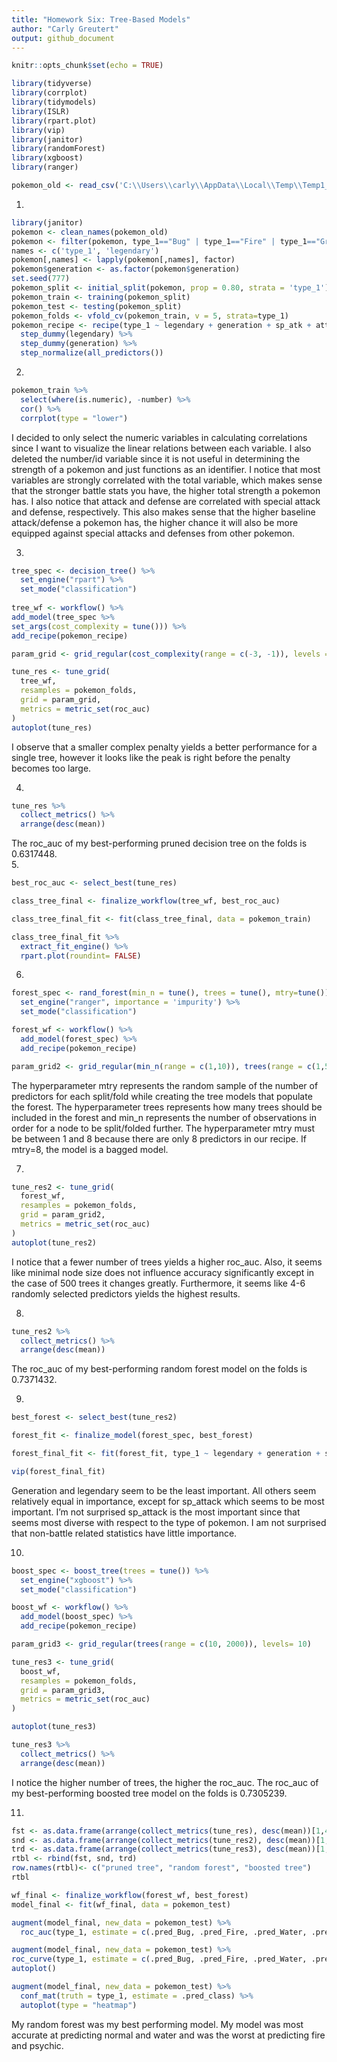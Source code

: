 ```yaml
---
title: "Homework Six: Tree-Based Models"
author: "Carly Greutert"
output: github_document
---
```


```r
knitr::opts_chunk$set(echo = TRUE)
```

```r
library(tidyverse)
library(corrplot)
library(tidymodels)
library(ISLR)
library(rpart.plot)
library(vip)
library(janitor)
library(randomForest)
library(xgboost)
library(ranger)
```

```r
pokemon_old <- read_csv('C:\\Users\\carly\\AppData\\Local\\Temp\\Temp1_homework-5.zip\\homework-5\\data\\Pokemon.csv')
```

1. 
```r
library(janitor)
pokemon <- clean_names(pokemon_old)
pokemon <- filter(pokemon, type_1=="Bug" | type_1=="Fire" | type_1=="Grass" | type_1=="Normal" | type_1=="Water" | type_1=="Psychic")
names <- c('type_1', 'legendary')
pokemon[,names] <- lapply(pokemon[,names], factor)
pokemon$generation <- as.factor(pokemon$generation)
set.seed(777)
pokemon_split <- initial_split(pokemon, prop = 0.80, strata = 'type_1')
pokemon_train <- training(pokemon_split)
pokemon_test <- testing(pokemon_split)
pokemon_folds <- vfold_cv(pokemon_train, v = 5, strata=type_1)
pokemon_recipe <- recipe(type_1 ~ legendary + generation + sp_atk + attack + speed + defense + hp + sp_def, pokemon_train) %>% 
  step_dummy(legendary) %>%
  step_dummy(generation) %>%
  step_normalize(all_predictors())
```

2.
```r
pokemon_train %>% 
  select(where(is.numeric), -number) %>%
  cor() %>% 
  corrplot(type = "lower")
```

I decided to only select the numeric variables in calculating correlations since I want to visualize the linear relations between each variable. I also deleted the number/id variable since it is not useful in determining the strength of a pokemon and just functions as an identifier. I notice that most variables are strongly correlated with the total variable, which makes sense that the stronger battle stats you have, the higher total strength a pokemon has. I also notice that attack and defense are correlated with special attack and defense, respectively. This also makes sense that the higher baseline attack/defense a pokemon has, the higher chance it will also be more equipped against special attacks and defenses from other pokemon. 

3.
```r
tree_spec <- decision_tree() %>%
  set_engine("rpart") %>%
  set_mode("classification")
  
tree_wf <- workflow() %>%
add_model(tree_spec %>% 
set_args(cost_complexity = tune())) %>%
add_recipe(pokemon_recipe)

param_grid <- grid_regular(cost_complexity(range = c(-3, -1)), levels = 10)

tune_res <- tune_grid(
  tree_wf, 
  resamples = pokemon_folds, 
  grid = param_grid, 
  metrics = metric_set(roc_auc)
)
autoplot(tune_res)
```

I observe that a smaller complex penalty yields a better performance for a single tree, however it looks like the peak is right before the penalty becomes too large.                           

4.
```r
tune_res %>% 
  collect_metrics() %>%
  arrange(desc(mean))
```
The roc_auc of my best-performing pruned decision tree on the folds is 0.6317448.               
5.
```r
best_roc_auc <- select_best(tune_res)

class_tree_final <- finalize_workflow(tree_wf, best_roc_auc)

class_tree_final_fit <- fit(class_tree_final, data = pokemon_train)

class_tree_final_fit %>%
  extract_fit_engine() %>%
  rpart.plot(roundint= FALSE)
```

6.
```r
forest_spec <- rand_forest(min_n = tune(), trees = tune(), mtry=tune()) %>%
  set_engine("ranger", importance = 'impurity') %>%
  set_mode("classification")

forest_wf <- workflow() %>%
  add_model(forest_spec) %>% 
  add_recipe(pokemon_recipe)

param_grid2 <- grid_regular(min_n(range = c(1,10)), trees(range = c(1,500)), mtry(range = c(1,8)), levels= 8)
```
The hyperparameter mtry represents the random sample of the number of predictors for each split/fold while creating the tree models that populate the forest. The hyperparameter trees represents how many trees should be included in the forest and min_n represents the number of observations in order for a node to be split/folded further. The hyperparameter mtry must be between 1 and 8 because there are only 8 predictors in our recipe. If mtry=8, the model is a bagged model. 

7.
```r
tune_res2 <- tune_grid(
  forest_wf, 
  resamples = pokemon_folds, 
  grid = param_grid2, 
  metrics = metric_set(roc_auc)
)
autoplot(tune_res2)
```

I notice that a fewer number of trees yields a higher roc_auc. Also, it seems like minimal node size does not influence accuracy significantly except in the case of 500 trees it changes greatly. Furthermore, it seems like 4-6 randomly selected predictors yields the highest results. 

8.
```r
tune_res2 %>% 
  collect_metrics() %>%
  arrange(desc(mean))
```
The roc_auc of my best-performing random forest model on the folds is 0.7371432.

9.
```r
best_forest <- select_best(tune_res2)

forest_fit <- finalize_model(forest_spec, best_forest)

forest_final_fit <- fit(forest_fit, type_1 ~ legendary + generation + sp_atk + attack + speed + defense + hp + sp_def, data = pokemon_train)

vip(forest_final_fit)
```

Generation and legendary seem to be the least important. All others seem relatively equal in importance, except for sp_attack which seems to be most important. I'm not surprised sp_attack is the most important since that seems most diverse with respect to the type of pokemon. I am not surprised that non-battle related statistics have little importance.

10.
```r
boost_spec <- boost_tree(trees = tune()) %>%
  set_engine("xgboost") %>%
  set_mode("classification")

boost_wf <- workflow() %>%
  add_model(boost_spec) %>% 
  add_recipe(pokemon_recipe)

param_grid3 <- grid_regular(trees(range = c(10, 2000)), levels= 10)

tune_res3 <- tune_grid(
  boost_wf, 
  resamples = pokemon_folds, 
  grid = param_grid3, 
  metrics = metric_set(roc_auc)
)

autoplot(tune_res3)

tune_res3 %>% 
  collect_metrics() %>%
  arrange(desc(mean))
```
I notice the higher number of trees, the higher the roc_auc. The roc_auc of my best-performing boosted tree model on the folds is 0.7305239. 

11.
```r
fst <- as.data.frame(arrange(collect_metrics(tune_res), desc(mean))[1,4])
snd <- as.data.frame(arrange(collect_metrics(tune_res2), desc(mean))[1,6])
trd <- as.data.frame(arrange(collect_metrics(tune_res3), desc(mean))[1,4])
rtbl <- rbind(fst, snd, trd)
row.names(rtbl)<- c("pruned tree", "random forest", "boosted tree")
rtbl

wf_final <- finalize_workflow(forest_wf, best_forest)
model_final <- fit(wf_final, data = pokemon_test)

augment(model_final, new_data = pokemon_test) %>%
  roc_auc(type_1, estimate = c(.pred_Bug, .pred_Fire, .pred_Water, .pred_Grass, .pred_Normal, .pred_Psychic))

augment(model_final, new_data = pokemon_test) %>%
roc_curve(type_1, estimate = c(.pred_Bug, .pred_Fire, .pred_Water, .pred_Grass, .pred_Normal, .pred_Psychic)) %>%
autoplot()

augment(model_final, new_data = pokemon_test) %>%
  conf_mat(truth = type_1, estimate = .pred_class) %>% 
  autoplot(type = "heatmap")
```

My random forest was my best performing model. My model was most accurate at predicting normal and water and was the worst at predicting fire and psychic. 